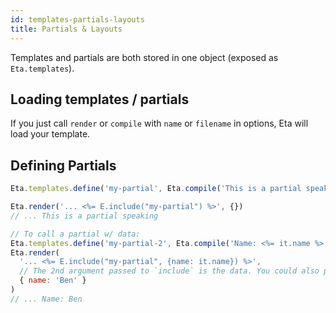 ```yaml
---
id: templates-partials-layouts
title: Partials & Layouts
---
```


Templates and partials are both stored in one object (exposed as `Eta.templates`).

## Loading templates / partials

If you just call `render` or `compile` with `name` or `filename` in options, Eta will load your template.

## Defining Partials

```js
Eta.templates.define('my-partial', Eta.compile('This is a partial speaking'))

Eta.render('... <%= E.include("my-partial") %>', {})
// ... This is a partial speaking

// To call a partial w/ data:
Eta.templates.define('my-partial-2', Eta.compile('Name: <%= it.name %>'))
Eta.render(
  '... <%= E.include("my-partial", {name: it.name}) %>',
  // The 2nd argument passed to `include` is the data. You could also pass `it` to forward all data
  { name: 'Ben' }
)
// ... Name: Ben
```
